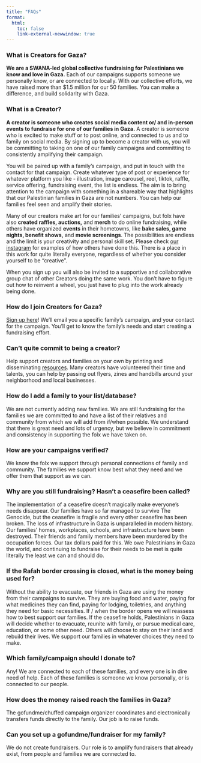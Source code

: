 ```yaml
---
title: "FAQs"
format:
  html:
    toc: false
    link-external-newwindow: true
---
```


### What is Creators for Gaza?

**We are a SWANA-led global collective fundraising for Palestinians we know and love in Gaza.** Each of our campaigns supports someone we personally know, or are connected to locally. With our collective efforts, we have raised more than \$1.5 million for our 50 families. You can make a difference, and build solidarity with Gaza.

### What is a Creator?

**A creator is someone who creates social media content or/ and in-person events to fundraise for one of our families in Gaza.** A creator is someone who is excited to make stuff or to post online, and connected to us and to family on social media. By signing up to become a creator with us, you will be committing to taking on one of our family campaigns and committing to consistently amplifying their campaign.

You will be paired up with a family’s campaign, and put in touch with the contact for that campaign. Create whatever type of post or experience for whatever platform you like - illustration, image carousel, reel, tiktok, raffle, service offering, fundraising event, the list is endless. The aim is to bring attention to the campaign with something in a shareable way that highlights that our Palestinian families in Gaza are not numbers. You can help our families feel seen and amplify their stories.

Many of our creators make art for our families’ campaigns, but folx have also **created raffles, auctions,** and **merch** to do online fundraising, while others have organized **events** in their hometowns, like **bake sales, game nights, benefit shows,** and **movie screenings**. The possibilities are endless and the limit is your creativity and personal skill set. Please check [our instagram](https://www.instagram.com/creatorsforgaza/ "https://www.instagram.com/creatorsforgaza/") for examples of how others have done this. There is a place in this work for quite literally everyone, regardless of whether you consider yourself to be “creative”.

When you sign up you will also be invited to a supportive and collaborative group chat of other Creators doing the same work. You don’t have to figure out how to reinvent a wheel, you just have to plug into the work already being done.

### How do I join Creators for Gaza?

[Sign up here](https://docs.google.com/forms/d/e/1FAIpQLScYuzqzaIqmwyrlOzvf5K7WgbYhIibNZPVFQan4BFJ9UU6XSg/viewform "CREATOR SIGN UP FORM")! We’ll email you a specific family’s campaign, and your contact for the campaign. You’ll get to know the family’s needs and start creating a fundraising effort.

### Can’t quite commit to being a creator?

Help support creators and families on your own by printing and disseminating [resources](https://drive.google.com/drive/folders/1DP0FoIJ5HYkfXWEFCutYxwSzBlqf1tGA "Resources folder"). Many creators have volunteered their time and talents, you can help by passing out flyers, zines and handbills around your neighborhood and local businesses.

### How do I add a family to your list/database?

We are not currently adding new families. We are still fundraising for the families we are committed to and have a list of their relatives and community from which we will add from if/when possible. We understand that there is great need and lots of urgency, but we believe in commitment and consistency in supporting the folx we have taken on.

### How are your campaigns verified?

We know the folx we support through personal connections of family and community. The families we support know best what they need and we offer them that support as we can.

### Why are you still fundraising? Hasn’t a ceasefire been called?

The implementation of a ceasefire doesn’t magically make everyone’s needs disappear. Our families have so far managed to survive The Genocide, but the ceasefire is fragile and every other ceasefire has been broken. The loss of infrastructure in Gaza is unparalleled in modern history. Our families’ homes, workplaces, schools, and infrastructure have been destroyed. Their friends and family members have been murdered by the occupation forces. Our tax dollars paid for this. We owe Palestinians in Gaza the world, and continuing to fundraise for their needs to be met is quite literally the least we can and should do.

### If the Rafah border crossing is closed, what is the money being used for?

Without the ability to evacuate, our friends in Gaza are using the money from their campaigns to survive. They are buying food and water, paying for what medicines they can find, paying for lodging, toiletries, and anything they need for basic necessities. If / when the border opens we will reassess how to best support our families. If the ceasefire holds, Palestinians in Gaza will decide whether to evacuate, reunite with family, or pursue medical care, education, or some other need. Others will choose to stay on their land and rebuild their lives. We support our families in whatever choices they need to make.

### Which family/campaign should I donate to?

Any! We are connected to each of these families, and every one is in dire need of help. Each of these families is someone we know personally, or is connected to our people.

### How does the money raised reach the families in Gaza?

The gofundme/chuffed campaign organizer coordinates and electronically transfers funds directly to the family. Our job is to raise funds.

### Can you set up a gofundme/fundraiser for my family?

We do not create fundraisers. Our role is to amplify fundraisers that already exist, from people and families we are connected to.
